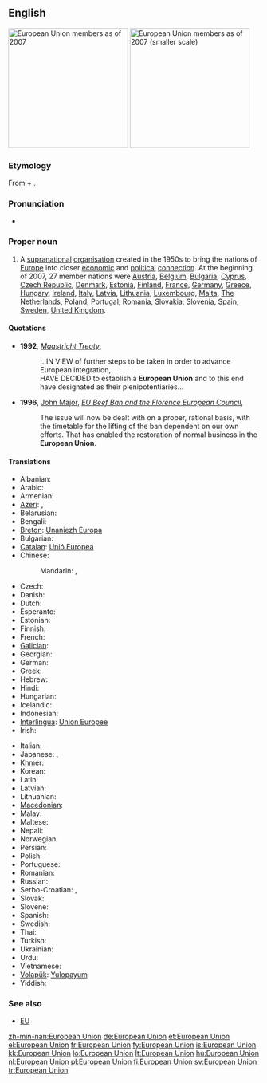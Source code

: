 {{wikipedia}}
==English==
[[Image:Location European Union.svg|thumb|right|240px|European Union members as of 2007]]
[[Image:EUenl-EU27.png|thumb|right|240px|European Union members as of 2007 (smaller scale)]]

===Etymology===
From {{term|European}} + {{term|union|Union}}.

===Pronunciation===
* {{IPA|/ˌjʊəɹəˈpiːən ˈjuːnjən/}}

===Proper noun===
{{en-proper noun|sg=[[European]] [[union|Union]]}}

# A [[supranational]] [[organisation]] created in the 1950s to bring the nations of [[Europe]] into closer [[economic]] and [[political]] [[connection]]. At the beginning of 2007, 27 member nations were [[Austria]], [[Belgium]], [[Bulgaria]], [[Cyprus]], [[Czech Republic]], [[Denmark]], [[Estonia]], [[Finland]], [[France]], [[Germany]], [[Greece]], [[Hungary]], [[Ireland]], [[Italy]], [[Latvia]], [[Lithuania]], [[Luxembourg]], [[Malta]], [[The Netherlands]], [[Poland]], [[Portugal]], [[Romania]], [[Slovakia]], [[Slovenia]], [[Spain]], [[Sweden]], [[United Kingdom]].

====Quotations====
* '''1992''', ''[[w:Maastricht Treaty|Maastricht Treaty]]'',
*: ...IN VIEW of further steps to be taken in order to advance European integration,<br/>HAVE DECIDED to establish a '''European Union''' and to this end have designated as their plenipotentiaries...
* '''1996''', [[w:John Major|John Major]], ''[[s:EU Beef Ban and the Florence European Council|EU Beef Ban and the Florence European Council]]'',
*: The issue will now be dealt with on a proper, rational basis, with the timetable for the lifting of the ban dependent on our own efforts. That has enabled the restoration of normal business in the '''European Union'''.

====Translations====
{{trans-top|The European Union}}
* Albanian: {{t+|sq|Bashkimi Evropian|xs=Albanian}}
* Arabic: {{t|ar|الاتحاد الأوروبي|m|tr=al-ittaHaad al'-uruubiy|sc=Arab}}
* Armenian: {{t-|hy|Եվրամիություն|tr=Evramiut’yun}}
* [[Azeri]]: {{t|az|Avropa İttifaqı}},  {{t|az|Авропа Иттифагы|sc=Cyrl}}
* Belarusian: {{t|be|Еўрапейскі Саюз|m|tr=Jeŭrapéjski Sajúz|sc=Cyrl}}
* Bengali: {{t|bn|ইউরোপীয় ইউনিয়ন|sc=Beng}}
* [[Breton]]: [[Unaniezh Europa]]
* Bulgarian: {{t|bg|Европейски съюз|m|tr=Evropéjski sǎjúz|sc=Cyrl}}
* [[Catalan]]: [[Unió Europea]] {{f}}
* Chinese:
*: Mandarin: {{t-|cmn|歐洲聯盟|sc=Hani}}, {{t-|cmn|欧洲联盟|tr=Ōuzhōu Liánméng|sc=Hani}}
* Czech: {{t-|cs|Evropská unie|f}}
* Danish: {{t|da|Europæiske Union}}
* Dutch: {{t+|nl|Europese Unie|f}}
* Esperanto: {{t|eo|Eŭropa Unio}}
* Estonian: {{t-|et|Euroopa Liit}}
* Finnish: {{t+|fi|Euroopan unioni}}
* French: {{t+|fr|Union européenne|f}}
* [[Galician]]: {{t-|gl|Unión Europea|f|xs=Galician}}
* Georgian: {{t|ka|ევროპის კავშირი|sc=Geor}}
* German: {{t+|de|Europäische Union|f}}
* Greek: {{t|el|Ευρωπαϊκή Ένωση|f|tr=Evropaïkí Énosi|sc=Grek}}
* Hebrew: {{t|he|האיחוד האירופי|m|tr=ha-Ikhud ha-Eropi|sc=Hebr}}
* Hindi: {{t|hi|यूरोपीय संघ|tr=yūrōpīya saṅgh|sc=Deva}}
* Hungarian: {{t+|hu|Európai Unió}}
* Icelandic: {{t+|is|Evrópusambandið|n}}
* Indonesian: {{t|id|Uni Eropa|xs=Indonesian}}
* [[Interlingua]]: [[Union Europee]]
* Irish: {{t|ga|Aontas Eorpach}}
{{trans-mid}}
* Italian: {{t-|it|Unione Europea}}
* Japanese: {{t|ja|欧州連合|tr=おうしゅうれんごう, Ōshū-rengō|sc=Jpan}},  {{t|ja|ヨーロッパ連合|tr=Yōroppa-rengō|sc=Jpan}}
* [[Khmer]]: {{t|km|សហភាពអឺរ៉ុប|sc=Khmr}}
* Korean: {{t|ko|유럽연합|tr=Yureopyeonhap|sc=Kore}}
* Latin: {{t|la|Unio Europaea}}
* Latvian: {{t|lv|Eiropas Savienība|f}}
* Lithuanian: {{t+|lt|Europos Sąjunga|xs=Lithuanian}}
* [[Macedonian]]: {{t-|mk|Европска Унија|f|tr=Évropska Únija}}
* Malay: {{t|ms|Kesatuan Eropah}}
* Maltese: {{t|mt|Unjoni Ewropea}}
* Nepali: {{t|ne|युरोपेली संघ|sc=Deva}}
* Norwegian: {{t|no|Europeiske Union}}
* Persian: {{t|fa|اتحادیه اروپا|sc=fa-Arab}}
* Polish: {{t+|pl|Unia Europejska|f}}
* Portuguese: {{t|pt|União Europeia|f}}
* Romanian: {{t|ro|Uniunea Europeană|f}}
* Russian: {{t|ru|Европейский союз|m|tr=Jevropéjskij sojúz}}
* Serbo-Croatian: {{t|sh|Европска унија|f|sc=Cyrl}},  {{t|sh|Evropska unija|f}}
* Slovak: {{t|sk|Európska únia|f}}
* Slovene: {{t|sl|Evropska unija|f}}
* Spanish: {{t+|es|Unión Europea|f}}
* Swedish: {{t+|sv|Europeiska unionen}}
* Thai: {{t|th|สหภาพยุโรป|tr=sà-hà-pâap yú-rôhp|sc=Thai}}
* Turkish: {{t+|tr|Avrupa Birliği}}
* Ukrainian: {{t|uk|Європейський Союз|m|tr=Jevropéjs'kyj sojúz|sc=Cyrl}}
* Urdu: {{t|ur|یورپی اتحاد|sc=ur-Arab}}
* Vietnamese: {{t|vi|liên minh châu Âu}}
* [[Volapük]]: [[Yulopayum]]
* Yiddish: {{t|yi|אייראפעישער פארבאנד|sc=yi-Hebr}}
{{trans-bottom}}

===See also===
* [[EU]]

[[zh-min-nan:European Union]]
[[de:European Union]]
[[et:European Union]]
[[el:European Union]]
[[fr:European Union]]
[[fy:European Union]]
[[is:European Union]]
[[kk:European Union]]
[[lo:European Union]]
[[lt:European Union]]
[[hu:European Union]]
[[nl:European Union]]
[[pl:European Union]]
[[fi:European Union]]
[[sv:European Union]]
[[tr:European Union]]
